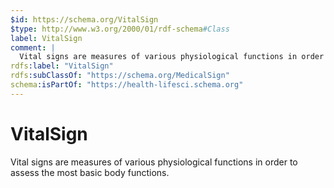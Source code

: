 ```yaml
---
$id: https://schema.org/VitalSign
$type: http://www.w3.org/2000/01/rdf-schema#Class
label: VitalSign
comment: |
  Vital signs are measures of various physiological functions in order to assess the most basic body functions.
rdfs:label: "VitalSign"
rdfs:subClassOf: "https://schema.org/MedicalSign"
schema:isPartOf: "https://health-lifesci.schema.org"
---
```


# VitalSign

Vital signs are measures of various physiological functions in order to assess the most basic body functions.


